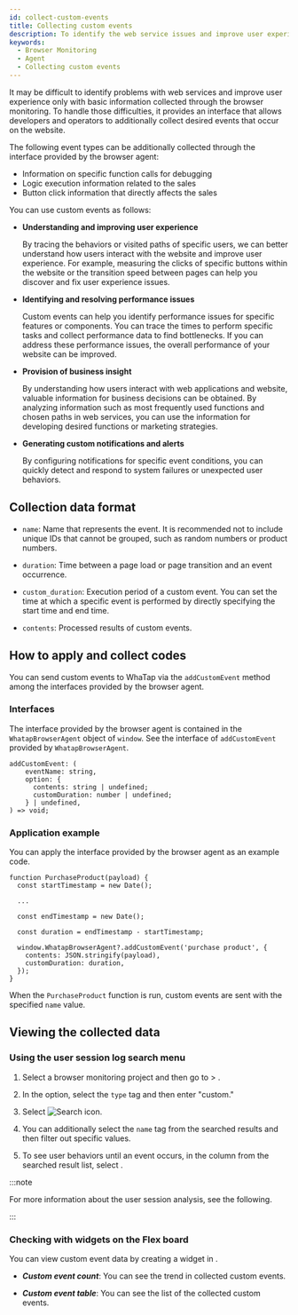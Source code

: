 ```yaml
---
id: collect-custom-events
title: Collecting custom events
description: To identify the web service issues and improve user experience through browser monitoring, it provides an interface that allows developers and operators to additionally collect desired events that occur on web pages.
keywords:
  - Browser Monitoring
  - Agent
  - Collecting custom events
---
```


It may be difficult to identify problems with web services and improve user experience only with basic information collected through the browser monitoring. To handle those difficulties, it provides an interface that allows developers and operators to additionally collect desired events that occur on the website.

The following event types can be additionally collected through the interface provided by the browser agent:

- Information on specific function calls for debugging
- Logic execution information related to the sales
- Button click information that directly affects the sales

You can use custom events as follows:

- **Understanding and improving user experience**

  By tracing the behaviors or visited paths of specific users, we can better understand how users interact with the website and improve user experience. For example, measuring the clicks of specific buttons within the website or the transition speed between pages can help you discover and fix user experience issues.

- **Identifying and resolving performance issues**

  Custom events can help you identify performance issues for specific features or components. You can trace the times to perform specific tasks and collect performance data to find bottlenecks. If you can address these performance issues, the overall performance of your website can be improved.

- **Provision of business insight**

  By understanding how users interact with web applications and website, valuable information for business decisions can be obtained. By analyzing information such as most frequently used functions and chosen paths in web services, you can use the information for developing desired functions or marketing strategies.

- **Generating custom notifications and alerts**

  By configuring notifications for specific event conditions, you can quickly detect and respond to system failures or unexpected user behaviors.

## Collection data format

- `name`: Name that represents the event. It is recommended not to include unique IDs that cannot be grouped, such as random numbers or product numbers.

- `duration`: Time between a page load or page transition and an event occurrence.

- `custom_duration`: Execution period of a custom event. You can set the time at which a specific event is performed by directly specifying the start time and end time.

- `contents`: Processed results of custom events.

## How to apply and collect codes

You can send custom events to WhaTap via the `addCustomEvent` method among the interfaces provided by the browser agent.

### Interfaces

The interface provided by the browser agent is contained in the `WhatapBrowserAgent` object of `window`. See the interface of `addCustomEvent` provided by `WhatapBrowserAgent`.

```tsx title='Typescript'
addCustomEvent: (
    eventName: string,
    option: {
      contents: string | undefined;
      customDuration: number | undefined;
    } | undefined,
) => void;
```

### Application example

You can apply the interface provided by the browser agent as an example code.

```tsx title='Typescript'
function PurchaseProduct(payload) {
  const startTimestamp = new Date();

  ...

  const endTimestamp = new Date();

  const duration = endTimestamp - startTimestamp;

  window.WhatapBrowserAgent?.addCustomEvent('purchase product', {
    contents: JSON.stringify(payload),
    customDuration: duration,
  });
}
```

When the `PurchaseProduct` function is run, custom events are sent with the specified `name` value.

## Viewing the collected data

### Using the user session log search menu

1. Select a browser monitoring project and then go to <Cmdname sid="side_analysis" className="uitext" /> > <Cmdname sid="side_userSessionEventSearch" className="uitext" />.

2. In the <Cmdname sid="filter" className="uitext" /> option, select the <code>type</code> tag and then enter "custom."

   <ImgLang img='collect-custom-events-example01.png' desc='Search filter' />

3. Select ![Search icon](/img/ico-btn-search.png).

4. You can additionally select the `name` tag from the searched results and then filter out specific values.

   <ImgLang img='collect-custom-events-example02.png' desc='Search filter' />

5. To see user behaviors until an event occurs, in the <Cmdname sid="TTL07736" className="uitext" /> column from the searched result list, select <Cmdname sid="analysis" className="uitext" />.

   <ImgLang img='collect-custom-events-example03.png' desc='User session analysis' />

:::note

For more information about the user session analysis, see the following.

:::

### Checking with widgets on the Flex board

You can view custom event data by creating a widget in <Cmdname sid="side_flexboard" className="uitext" />.

<ImgLang img='browser-flexboard-custom-event-widget.png' desc='Custom event widget' />

- **_Custom event count_**: You can see the trend in collected custom events.

- **_Custom event table_**: You can see the list of the collected custom events.
